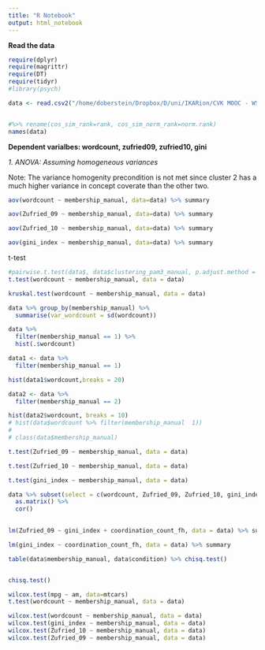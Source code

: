 ```yaml
---
title: "R Notebook"
output: html_notebook
---
```


**Read the data**

```r
require(dplyr)
require(magrittr)
require(DT)
require(tidyr)
#library(psych)

data <- read.csv2("/home/doberstein/Dropbox/D/uni/IKARion/CVK MOOC - WS18_19/CKV analysis - sequence - survey/decision_tree_table.csv", stringsAsFactors = F) 


#%>% rename(cos_sim_rank=rank, cos_sim_norm_rank=norm.rank)
names(data)
```

**Dependent varialbes: wordcount, zufried09, zufried10, gini**

*1. ANOVA: Assuming homogeneous variances*

Note: The variance homogenity precondition is not met since cluster 2 has a much higher variance in concept coverate than the other two.

```r
aov(wordcount ~ membership_manual, data=data) %>% summary
```


```r
aov(Zufried_09 ~ membership_manual, data=data) %>% summary
```
```r
aov(Zufried_10 ~ membership_manual, data=data) %>% summary
```

```r
aov(gini_index ~ membership_manual, data=data) %>% summary
```

t-test
```r
#pairwise.t.test(data$, data$clustering_pam3_manual, p.adjust.method = "none")
t.test(wordcount ~ membership_manual, data = data)
```

```r
kruskal.test(wordcount ~ membership_manual, data = data)
```

```r
data %>% group_by(membership_manual) %>% 
  summarise(var_wordcount = sd(wordcount))

data %>% 
  filter(membership_manual == 1) %>% 
  hist(.$wordcount)

data1 <- data %>% 
  filter(membership_manual == 1)

hist(data1$wordcount,breaks = 20)

data2 <- data %>% 
  filter(membership_manual == 2)

hist(data2$wordcount, breaks = 10)
# hist(data$wordcount %>% filter(membership_manual  1))
# 
# class(data$membership_manual)
```

```r
t.test(Zufried_09 ~ membership_manual, data = data)
```
```r
t.test(Zufried_10 ~ membership_manual, data = data)
```
```r
t.test(gini_index ~ membership_manual, data = data)
```

```r
    
data %>% subset(select = c(wordcount, Zufried_09, Zufried_10, gini_index, coordination_count_fh)) %>% 
  as.matrix() %>% 
  cor()
    
```

```r
lm(Zufried_09 ~ gini_index + coordination_count_fh, data = data) %>% summary

lm(gini_index ~ coordination_count_fh, data = data) %>% summary
```
```r
table(data$membership_manual, data$condition) %>% chisq.test()


chisq.test()
```

```r
wilcox.test(mpg ~ am, data=mtcars) 
t.test(wordcount ~ membership_manual, data = data)

wilcox.test(wordcount ~ membership_manual, data = data)
wilcox.test(gini_index ~ membership_manual, data = data)
wilcox.test(Zufried_10 ~ membership_manual, data = data)
wilcox.test(Zufried_09 ~ membership_manual, data = data)

```

